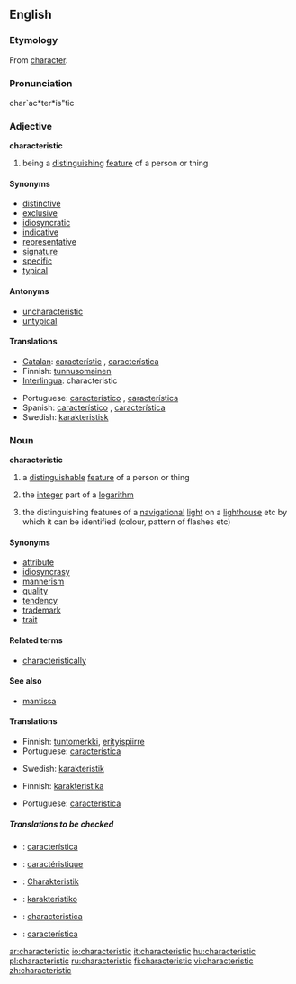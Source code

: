 ==English==

===Etymology===
From [[character]].

===Pronunciation===
char`ac*ter*is"tic

===Adjective===
'''characteristic'''

# being a [[distinguish]]ing [[feature]] of a person or thing

====Synonyms====
* [[distinctive]]
* [[exclusive]]
* [[idiosyncratic]]
* [[indicative]]
* [[representative]]
* [[signature]]
* [[specific]]
* [[typical]]

====Antonyms====
* [[uncharacteristic]]
* [[untypical]]

====Translations====
{{top}}
*[[Catalan]]: [[característic]] {{m}}, [[característica]] {{f}}
*Finnish: [[tunnusomainen]]
*[[Interlingua]]: characteristic
{{mid}}
*Portuguese: [[característico]] {{m}}, [[característica]] {{f}}
*Spanish: [[característico]] {{m}}, [[característica]] {{f}}
*Swedish: [[karakteristisk]] 
{{bottom}}

===Noun===
'''characteristic'''
# a [[distinguishable]] [[feature]] of a person or thing
#{{mathematics}} the [[integer]] part of a [[logarithm]]
#{{nautical}} the distinguishing features of a [[navigational]] [[light]] on a [[lighthouse]] etc by which it can be identified (colour, pattern of flashes etc)

====Synonyms====
* [[attribute]]
* [[idiosyncrasy]]
* [[mannerism]]
* [[quality]]
* [[tendency]]
* [[trademark]]
* [[trait]]

====Related terms====
* [[characteristically]]

====See also====
*[[mantissa]]

====Translations====
{{top|distinguishing feature}}
*Finnish: [[tuntomerkki]], [[erityispiirre]]
*Portuguese: [[característica]] {{f}}
{{mid}}
*Swedish: [[karakteristik]] {{c}}
{{bottom}}

{{top|integer part of a logarithm}}
*Finnish: [[karakteristika]]
{{mid}}
*Portuguese: [[característica]] {{f}}
{{bottom}}

{{top|distinguishing features of a navigational light}}
{{mid}}
{{bottom}}

=====Translations to be checked=====
{{checktrans}}

*{{ttbc|Catalan}}: [[característica]] {{f}}
*{{ttbc|French}}: [[caractéristique]] {{f}}
*{{ttbc|German}}: [[Charakteristik]] {{f}}
*{{ttbc|Ido}}: [[karakteristiko]]
*{{ttbc|Interlingua}}: [[characteristica]]
*{{ttbc|Spanish}}: [[característica]] {{f}}

[[ar:characteristic]]
[[io:characteristic]]
[[it:characteristic]]
[[hu:characteristic]]
[[pl:characteristic]]
[[ru:characteristic]]
[[fi:characteristic]]
[[vi:characteristic]]
[[zh:characteristic]]